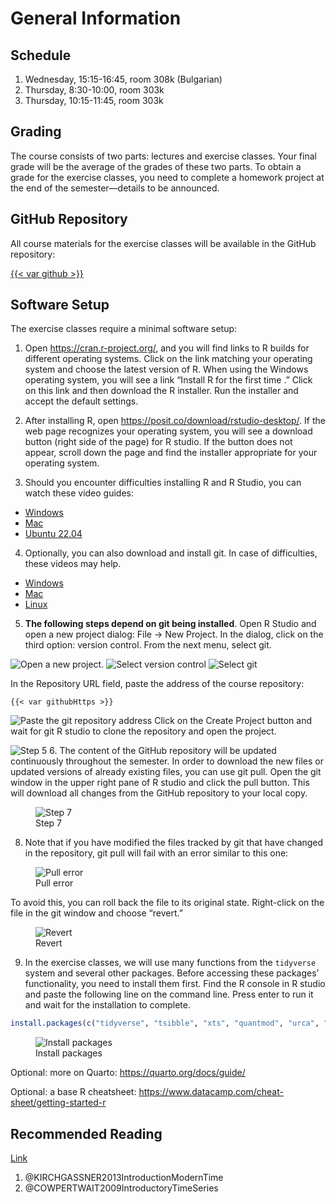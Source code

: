 # General Information {.unnumbered}

## Schedule

1. Wednesday, 15:15-16:45, room 308k (Bulgarian)
1. Thursday, 8:30-10:00, room 303k
2. Thursday, 10:15-11:45, room 303k

## Grading

The course consists of two parts: lectures and exercise classes. Your final grade will be the average of the grades of these two parts. To obtain a grade for the exercise classes, you need to complete a homework project at the end of the semester—details to be announced.

## GitHub Repository

All course materials for the exercise classes will be available in the GitHub
repository:

[{{< var github >}}]({{< var github >}})

## Software Setup

The exercise classes require a minimal software setup:

1. Open <https://cran.r-project.org/>, and you will find links to R builds for different operating systems. Click on the link matching your operating system and choose the latest version of R. When using the Windows operating system, you will see a link "Install R for the first time ." Click on this link and then download the R installer. Run the installer and accept the default settings.

2. After installing R, open <https://posit.co/download/rstudio-desktop/>. If the web page recognizes your operating system, you will see a download button (right side of the page) for R studio. If the button does not appear, scroll down the page and find the installer appropriate for your operating system. 

3. Should you encounter difficulties installing R and R Studio, you can watch
these video guides:

- [Windows](https://www.youtube.com/watch?v=YrEe2TLr3MI)
- [Mac](https://www.youtube.com/watch?v=n8kP7c_QbLA)
- [Ubuntu 22.04](https://www.youtube.com/watch?v=NFEDEXWomI4)

4. Optionally, you can also download and install git. In case of difficulties, these videos may help.
- [Windows](https://www.youtube.com/watch?v=AdzKzlp66sQ)
- [Mac](https://www.youtube.com/watch?v=hMEyBtsuAJE)
- [Linux](https://www.youtube.com/watch?v=bc3_FL9zWWs)

5. **The following steps depend on git being installed**. Open R Studio and open a new project dialog: File -> New Project. In the 
dialog, click on the third option: version control. From the next menu, select git.

![Open a new project.](figures/RStudio_new_project_1.png)
![Select version control](figures/RStudio_new_project_2.png)
![Select git](figures/RStudio_new_project_3.png)

In the Repository URL field, paste the address of the course repository:

```
{{< var githubHttps >}}
```

![Paste the git repository address](figures/RStudio_new_project_4.png)
Click on the Create Project button and wait for git R studio to clone the
repository and open the project.

![Step 5](figures/RStudio_new_project_5.png)
6. The content of the GitHub repository will be updated continuously throughout
the semester. In order to download the new files or updated versions of already
existing files, you can use git pull. Open the git window in the upper right pane
of R studio and click the pull button. This will download all changes from the GitHub
repository to your local copy.

![Step 7](figures/RStudio_new_project_7.png)


8. Note that if you have modified the files tracked by git that have changed
in the repository, git pull will fail with an error similar to this one:

![Pull error](figures/RStudio_new_project_8.png)

To avoid this, you can roll back the file to its original state. Right-click
on the file in the git window and choose "revert."

![Revert](figures/RStudio_new_project_revert.png)

9. In the exercise classes, we will use many functions from the `tidyverse` system and several other packages. Before accessing these packages' functionality, you need to install them first. Find the R console in R studio and paste the following line on the command line. Press enter to run it and wait for the installation to complete.

```r
install.packages(c("tidyverse", "tsibble", "xts", "quantmod", "urca", "rugarch", "rmarkdown"))
```

![Install packages](figures/RStudio_new_project_install_packages.png)

Optional: more on Quarto: <https://quarto.org/docs/guide/>

Optional: a base R cheatsheet: <https://www.datacamp.com/cheat-sheet/getting-started-r>


## Recommended Reading

[Link](https://firebasestorage.googleapis.com/v0/b/uni-sofia.appspot.com/o/literature%2Ftimeseries2018%2Ftslit.zip?alt=media&token=6399d981-324a-452d-a489-3ed4b3ab520f)

1. @KIRCHGASSNER2013IntroductionModernTime
2. @COWPERTWAIT2009IntroductoryTimeSeries

